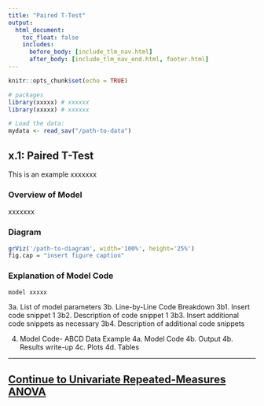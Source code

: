 ```yaml
---
title: "Paired T-Test"
output:
  html_document:
    toc_float: false
    includes:
      before_body: [include_tlm_nav.html]
      after_body: [include_tlm_nav_end.html, footer.html]
---
```

```r
knitr::opts_chunk$set(echo = TRUE)
```

```r
# packages
library(xxxxx) # xxxxxx
library(xxxxx) # xxxxxx
```

```r
# Load the data:
mydata <- read_sav("/path-to-data")
```

## x.1: Paired T-Test

This is an example xxxxxxx

### Overview of Model
xxxxxxx

### Diagram
```r
grViz('/path-to-diagram', width='100%', height='25%')
fig.cap = "insert figure caption"
```

### Explanation of Model Code
```r
model xxxxx
```
  3a. List of model parameters
  3b. Line-by-Line Code Breakdown
    3b1. Insert code snippet 1
    3b2. Description of code snippet 1
    3b3. Insert additional code snippets as necessary
    3b4. Description of additional code snippets
   
4. Model Code- ABCD Data Example
  4a. Model Code 
  4b. Output
  4b. Results write-up
  4c. Plots
  4d. Tables

***
## [Continue to Univariate Repeated-Measures ANOVA](tlm-6.html){.continue-link}
